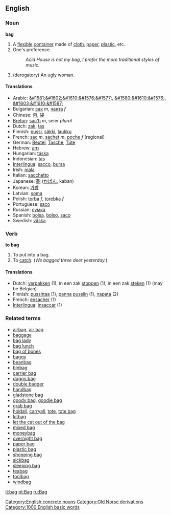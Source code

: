 ==English==
=== Noun ===
'''bag'''

# A [[flexible]] [[container]] made of [[cloth]], [[paper]], [[plastic]], etc.
#One's preference.
#: ''Acid House is not my bag, I prefer the more traditional styles of music.''
#(derogatory) An ugly woman.

==== Translations ====

*Arabic: [[&#1581;&#1602;&#1610;&#1576;&#1577;]], [[&#1580;&#1610;&#1576;]], [[&#1603;&#1610;&#1587;]]
*Bulgarian: [[сак]] ''m'', [[чанта]] ''f''
*Chinese: [[包]], [[袋]]
*[[Breton]]: [[sac'h]] ''m'', seier ''plural''
*Dutch: [[zak]], [[tas]]
*Finnish: [[pussi]], [[säkki]], [[laukku]]
*French: [[sac]] ''m'', [[sachet]] ''m'', [[poche]] ''f'' (regional)
*German: [[Beutel]], [[Tasche]], [[Tüte]] 
*Hebrew: [[תיק]]
*Hungarian: [[táska]]
*Indonesian: [[tas]]
*[[Interlingua]]: [[sacco]], [[bursa]]
*Irish: [[mála]]
*Italian: [[sacchetto]] 
*Japanese: [[鞄]] ([[かばん]], kaban)
*Korean: [[가방]]
*Latvian: [[soma]]
*Polish: [[torba]] ''f'', [[torebka]] ''f''
*Portuguese: [[saco]] 
*Russian: [[сумка]]
*Spanish: [[bolsa]], [[bolso]], [[saco]]
*Swedish: [[väska]]

=== Verb ===
'''to bag'''

# To put into a bag.
# To [[catch]].  (''We bagged three deer yesterday.'')

==== Translations ====
*Dutch: [[verpakken]] (1), in een zak [[stoppen]] (1), in een zak [[steken]]   (1) (may be Belgian)
*Finnish: [[pussittaa]] (1), [[panna]] [[pussi|pussiin]] (1), [[napata]] (2)
*French: [[ensacher]] (1)
*[[Interlingua]]: [[insaccar]] (1)

[[Category:English concrete nouns]]
[[Category:Old Norse derivations]]

[[Category:1000 English basic words]]

===Related terms===
*[[airbag]], [[air bag]]
*[[baggage]]
*[[bag lady]]
*[[bag lunch]]
*[[bag of bones]]
*[[baggy]]
*[[beanbag]]
*[[binbag]]
*[[carrier bag]]
*[[doggy bag]]
*[[double bagger]]
*[[handbag]]
*[[gladstone bag]]
*[[goody bag]], [[goodie bag]]
*[[grab bag]]
*[[holdall]],  [[carryall]], [[tote]], [[tote bag]]
*[[kitbag]]
*[[let the cat out of the bag]]
*[[mixed bag]]
*[[moneybag]]
*[[overnight bag]]
*[[paper bag]]
*[[plastic bag]]
*[[shopping bag]]
*[[sickbag]]
*[[sleeping bag]]
*[[teabag]]
*[[toolbag]]
*[[windbag]]

[[it:bag]]
[[pt:Bag]]
[[ru:Bag]]